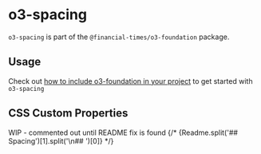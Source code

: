 
<Meta title="Sustainable Views/o3-foundation/o3-spacing/Readme" />

# o3-spacing

`o3-spacing` is part of the `@financial-times/o3-foundation` package.

## Usage

Check out [how to include o3-foundation in your project](?path=/docs/sustainable-views-o3-foundation-readme--jsx-documentation#usage) to get started with `o3-spacing`

## CSS Custom Properties

WIP - commented out until README fix is found
{/* <Markdown>{Readme.split('## Spacing')[1].split('\n## ')[0]}</Markdown> */}
